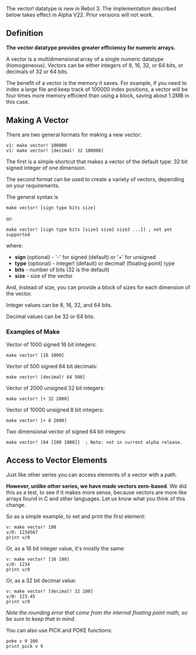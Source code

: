 {{underconstruction}}
The vector! datatype is new in Rebol 3. The implementation described below takes effect in Alpha V22. Prior versions will not work.

==Definition==

<b>The vector datatype provides greater efficiency for numeric arrays.</b>

A vector is a multidimensional array of a single numeric datatype (homogeneous). Vectors can be either integers of 8, 16, 32, or 64 bits, or decimals of 32 or 64 bits.

The benefit of a vector is the memory it saves. For example, if you need to index a large file and keep track of 100000 index positions, a vector will be four times more memory efficient than using a block, saving about 1.2MB in this case.

==Making A Vector==

There are two general formats for making a new vector:

<pre>
v1: make vector! 100000
v1: make vector! [decimal! 32 100000]
</pre>

The first is a simple shortcut that makes a vector of the default type: 32 bit signed integer of one dimension.

The second format can be used to create a variety of vectors, depending on your requirements.

The general syntax is

<pre>
make vector! [sign type bits size]
</pre>

or:

<pre>
make vector! [sign type bits [size1 size2 size3 ...]] ; not yet supported
</pre>

where:

*'''sign''' (optional) - '-' for signed (default) or '+' for unsigned
*'''type''' (optional) - integer! (default) or decimal! (floating point) type
*'''bits''' - number of bits (32 is the default)
*'''size''' - size of the vector

And, instead of size, you can provide a block of sizes for each dimension of the vector.

Integer values can be 8, 16, 32, and 64 bits.

Decimal values can be 32 or 64 bits.

===Examples of Make ===

Vector of 1000 signed 16 bit integers:

<pre>
make vector! [16 1000]
</pre>

Vector of 500 signed 64 bit decimals:

<pre>
make vector! [decimal! 64 500]
</pre>

Vector of 2000 unsigned 32 bit integers:

<pre>
make vector! [+ 32 2000]
</pre>

Vector of 10000 unsigned 8 bit integers:

<pre>
make vector! [+ 8 2000]
</pre>

Two dimensional vector of signed 64 bit integers:

<pre>
make vector! [64 [200 1000]]  ; Note: not in current alpha release.
</pre>

==Access to Vector Elements==

Just like other series you can access elements of a vector with a path.

'''However, unlike other series, we have made vectors zero-based'''. We did this as a test, to see if it makes more sense, because vectors are more like arrays found in C and other languages. Let us know what you think of this change.

So as a simple example, to set and print the first element:

<pre>
v: make vector! 100
v/0: 1234567
print v/0
</pre>

Or, as a 16 bit integer value, it's mostly the same:

<pre>
v: make vector! [16 100]
v/0: 1234
print v/0
</pre>

Or, as a 32 bit decimal value:

<pre>
v: make vector! [decimal! 32 100]
v/0: 123.45
print v/0
</pre>

''Note the rounding error that come from the internal floating point math, so be sure to keep that in mind.''

You can also use PICK and POKE functions:

<pre>
poke v 9 100
print pick v 9
</pre>